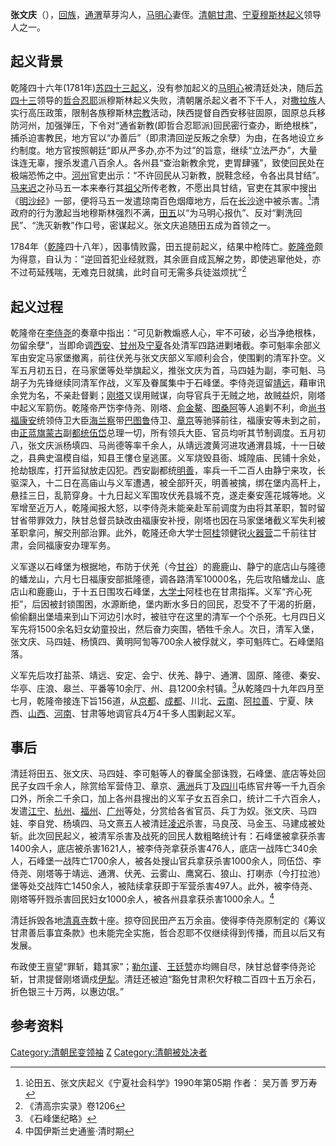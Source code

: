 '''张文庆'''（{{bd|?||1784年||}}），[[回族|回族]]，[[通渭|通渭]]草芽沟人，[[马明心|马明心]]妻侄。[[清朝|清朝]][[甘肃|甘肃]]、[[宁夏|宁夏]][[穆斯林|穆斯林]][[起义|起义]]领导人之一。

== 起义背景 ==
乾隆四十六年(1781年)[[苏四十三起义|苏四十三起义]]，没有参加起义的[[马明心|马明心]]被清廷处决，随后[[苏四十三|苏四十三]]领导的[[哲合忍耶|哲合忍耶]]派穆斯林起义失败，清朝屠杀起义者不下千人，对[[撒拉族|撒拉族]]人实行高压政策，限制各族穆斯林[[宗教|宗教]]活动，陕西提督自西安移驻固原，固原总兵移防河州，加强弹压，下令对“通省新教(即哲合忍耶派)回民密行查办，断绝根株”，捕杀迫害教民，地方官以“办善后”（即肃清回逆反叛之余孽）为由，在各地设立乡约制度。地方官按照朝廷“即从严多办,亦不为过”的旨意，继续“立法严办”，大量诛连无辜，搜杀发遣八百余人。各州县“查治新教余党，吏胃肆骚”，致使回民处在极端恐怖之中。[[河州|河州]]官吏出示：“不许回民从习新教，脱鞋念经，令各出具甘结”。[[马来迟|马来迟]]之孙马五一本来奉行其[[祖父|祖父]]所传老教，不愿出具甘结，官吏在其家中搜出《[[明沙经|明沙经]]》一部，便将马五一发遣琼南百色烟瘴地方，后在[[长沙|长沙]]途中被杀害。<ref>论田五、张文庆起义《宁夏社会科学》1990年第05期 作者： 吴万善 罗万寿</ref>清政府的行为激起当地穆斯林强烈不满，[[田五|田五]]以“为马明心报仇”、反对“剿洗回民”、“洗灭新教”作口号，密谋起义。张文庆追随田五成为首领之一。

1784年（[[乾隆|乾隆]]四十八年），因事情败露，田五提前起义，结果中枪阵亡。[[乾隆帝|乾隆帝]]颇为得意，自认为：“逆回首犯业经就戮，其余匪自成瓦解之势，即使逃窜他处，亦不过苟延残喘，无难克日就擒，此时自可无需多兵徒滋烦扰”<ref>《清高宗实录》卷1206</ref>

== 起义过程 ==
乾隆帝在[[李侍尧|李侍尧]]的奏章中指出：“可见新教煽惑人心，牢不可破，必当净绝根株，勿留余孽”，当即命调[[西安|西安]]、[[甘州|甘州]]及[[宁夏|宁夏]]各处清军四路进剿堵截。李可魁率余部义军由安定马家堡撤离，前往伏羌与张文庆部义军顺利会合，使围剿的清军扑空。义军五月初五日，在马家堡等处举旗起义，推张文庆为首，马四娃为副，李可魁、马胡子为先锋继续同清军作战，义军及眷属集中于石峰堡。李侍尧逗留[[靖远|靖远]]，藉审讯余党为名，不亲赴督剿；[[刚塔|刚塔]]又误用贼谋，向导官兵于无贼之地，故贼益炽，刚塔中起义军箭伤。乾隆帝严饬李侍尧、刚塔、[[俞金鳌|俞金鳌]]、[[图桑阿|图桑阿]]等人追剿不利，命[[尚书|尚书]][[福康安|福康安]]统领侍卫大臣[[海兰察|海兰察]]带[[巴图鲁|巴图鲁]]侍卫、[[章京|章京]]等驰驿前往，福康安等未到之前，由[[正蓝旗|正蓝旗]][[蒙古|蒙古]]副[[都统|都统]][[伍岱|伍岱]]总理一切，所有领兵大臣、官员均听其节制调度。五月初八，张文庆派杨填四、马尚德等率千余人，从靖远渡黄河进攻通渭县城，十一日破之，县典史温模自缢，知县王慺仓皇逃匿。义军烧毁县衙、城隍庙、民铺十余处，抢劫银库，打开监狱放走囚犯。西安副都统[[明善|明善]]，率兵一千二百人由静宁来攻，长驱深入，十二日在高庙山与义军遭遇，被全部歼灭，明善被擒，绑在堡内高杆上，悬挂三日，乱箭穿身。十九日起义军围攻伏羌县城不克，遂走秦安莲花城等地。义军增至近万人，乾隆闻报大怒，以李侍尧未能亲赴军前调度为由将其革职，暂时留甘省带罪效力，陕甘总督员缺改由福康安补授，刚塔也因在马家堡堵截义军失利被革职拿问，解交刑部治罪。此外，乾隆还命大学士[[阿桂|阿桂]]领健锐[[火器营|火器营]]二千前往甘肃，会同福康安办理军务。

义军遂以石峰堡为根据地，布防于伏羌（今[[甘谷|甘谷]]）的鹿鹿山、静宁的底店山与隆德的蟠龙山，六月七日福康安部抵隆德，调各路清军10000名，先后攻陷蟠龙山、底店山和鹿鹿山，于十五日围攻石峰堡，[[大学士|大学士]]阿桂也在甘肃指挥。义军“齐心死拒”，后因被封锁围困，水源断绝，堡内断水多日的回民，忍受不了干渴的折磨，偷偷翻出堡墙来到山下河边引水时，被驻守在这里的清军一个个杀死。七月四日义军先将1500余名妇女幼童投出，然后奋力突围，牺牲千余人。次日，清军入堡，张文庆、马四娃、杨慎四、黄明阿訇等700余人被俘就义，李可魁阵亡。石峰堡陷落。

义军先后攻打盐茶、靖远、安定、会宁、伏羌、静宁、通渭、固原、隆德、秦安、华亭、庄浪、皋兰、平番等10余厅、州、县1200余村镇。<ref>《石峰堡纪略》</ref>从乾隆四十九年四月至七月，乾隆帝接连下旨156道，从[[北京|京都]]、[[成都|成都]]、川北、[[云南|云南]]、[[阿拉善|阿拉善]]、宁夏、陕西、[[山西|山西]]、[[河南|河南]]、甘肃等地调官兵4万4千多人围剿起义军。
== 事后 ==
清廷将田五、张文庆、马四娃、李可魁等人的眷属全部诛戮，石峰堡、底店等处回民子女四千余人，除赏给军营侍卫、章京、[[满洲|满洲]]兵丁及[[四川|四川]]屯练官弁等一千九百余口外，所余二千余口，加上各州县搜出的义军子女五百余口，统计二千六百余人，发遣[[江宁|江宁]]、[[杭州|杭州]]、[[福州|福州]]、[[广州|广州]]等处，分赏给各省官员、兵丁为奴。张文庆、马四娃、李自党、杨填四、马文熹五人被清廷[[凌迟|凌迟]]杀害，马良茂、马金玉、马建成被处斩。此次回民起义，被清军杀害及战死的回民人数粗略统计有：石峰堡被拿获杀害1400余人，底店被杀害1621人，被李侍尧拿获杀害476人，底店一战阵亡340余人，石峰堡一战阵亡1700余人，被各处搜山官兵拿获杀害1000余人，同伍岱、李侍尧、刚塔等于靖远、通渭、伏羌、云雾山、鹰窝石、狼山、打喇赤（今打拉池）堡等处交战阵亡1450余人，被陆续拿获即于军营杀害497人。此外，被李侍尧、刚塔等歼戮杀害回民妇女1000余人，被各州县拿获杀害1000余人。<ref>中国伊斯兰史通鉴·清时期</ref>

清廷拆毁各地[[清真寺|清真寺]]数十座。掠夺回民田产五万余亩。使得李侍尧原制定的《筹议甘肃善后事宜条款》也未能完全实施，哲合忍耶不仅继续得到传播，而且以后又有发展。

布政使王亶望“罪斩，籍其家”；[[勒尔谨|勒尔谨]]、[[王廷赞|王廷赞]]亦均赐自尽，陕甘总督李侍尧论斩，甘肃提督刚塔谪戍[[伊犁|伊犁]]。清廷还被迫“豁免甘肃积欠籽粮二百四十五万余石，折色银三十万两，以惠边氓。”

== 参考资料 ==
{{Reflist}}

{{中國民變起事領袖}}

[[Category:清朝民变领袖|Category:清朝民变领袖]]
[[Category:回族人|Z]]
[[Category:清朝被处决者|Category:清朝被处决者]]